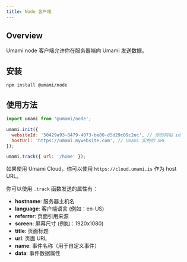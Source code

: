 ```yaml
---
title: Node 客户端
---
```


## Overview

Umami node 客户端允许你在服务器端向 Umami 发送数据。

## 安装

```shell
npm install @umami/node
```

## 使用方法

```js
import umami from '@umami/node';

umami.init({
  websiteId: '50429a93-8479-4073-be80-d5d29c09c2ec', // 你的网站 id
  hostUrl: 'https://umami.mywebsite.com', // Umami 实例的 URL
});

umami.track({ url: '/home' });
```

如果使用 Umami Cloud，你可以使用 `https://cloud.umami.is` 作为 host URL。

你可以使用 `.track` 函数发送的属性有：

- **hostname**: 服务器主机名
- **language**: 客户端语言 (例如：en-US)
- **referrer**: 页面引用来源
- **screen**: 屏幕尺寸 (例如：1920x1080)
- **title**: 页面标题
- **url**: 页面 URL
- **name**: 事件名称（用于自定义事件）
- **data**: 事件数据属性
